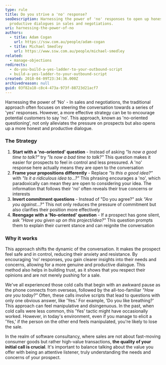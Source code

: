```yaml
---
type: rule
title: Do you strive a 'no' response?
seoDescription: Harnessing the power of 'no' responses to open up honest and
  productive dialogues in sales and negotiations.
uri: harnessing-the-power-of-no
authors:
  - title: Adam Cogan
    url: https://ssw.com.au/people/adam-cogan
  - title: Michael Smedley
    url: https://www.ssw.com.au/people/michael-smedley
related:
  - manage-objections
redirects:
  - do-you-build-a-yes-ladder-to-your-outbound-script
  - build-a-yes-ladder-to-your-outbound-script
created: 2018-04-09T23:34:36.000Z
archivedreason: null
guid: 03f82a18-c8c4-473a-973f-88723d21acf7
---
```


Harnessing the power of 'No' - In sales and negotiations, the traditional approach often focuses on steering the conversation towards a series of 'yes' responses. However, a more effective strategy can be to encourage potential customers to say 'no'. This approach, known as 'no-oriented questioning', not only alleviates the pressure on prospects but also opens up a more honest and productive dialogue.
### The Strategy

1. **Start with a 'no-oriented' question** - Instead of asking _"Is now a good time to talk?"_ try _"Is now a bad time to talk?"_
   This question makes it easier for prospects to feel in control and less pressured. A 'no' response here actually means they are open to the conversation
2. **Frame your propositions differently** - Replace _"Is this a good idea?"_ with _"Is it a ridiculous idea to...?"_
   This phrasing encourages a 'no', which paradoxically can mean they are open to considering your idea. The information that follows their 'no' often reveals their true concerns or interests
3. **Invert commitment questions** - Instead of "Do you agree?" ask _"Are you against...?"_
   This not only reduces the pressure of commitment but also clarifies their position more effectively
4. **Reengage with a 'No-oriented' question** - If a prospect has gone silent, ask _"Have you given up on this project/idea?"_
   This question prompts them to explain their current stance and can reignite the conversation

### Why it works

This approach shifts the dynamic of the conversation. It makes the prospect feel safe and in control, reducing their anxiety and resistance. By encouraging 'no' responses, you gain clearer insights into their needs and concerns, allowing for a more genuine and productive dialogue. This method also helps in building trust, as it shows that you respect their opinions and are not merely pushing for a sale.

We've all experienced those cold calls that begin with an awkward pause as the phone connects from overseas, followed by the all-too-familiar _"How are you today?"_ Often, these calls involve scripts that lead to questions with only one obvious answer, like 'Yes.' For example, 'Do you like breathing?' This approach can feel manipulative and disingenuous. In the past, when cold calls were less common, this 'Yes' tactic might have occasionally worked. However, in today's environment, even if you manage to elicit a 'Yes,' if the person on the other end feels manipulated, you're likely to lose the sale.

In the realm of software consultancy, where sales are not about fast-moving consumer goods but rather high-value transactions, **the quality of your initial call is crucial**. It's important to balance talking about the value you offer with being an attentive listener, truly understanding the needs and concerns of your prospect.